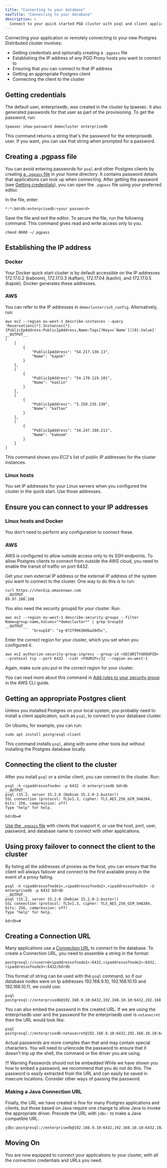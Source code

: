 ```yaml
---
title: "Connecting to your database"
navTitle: "Connecting to your database"
description: >
  Connect to your quick started PGD cluster with psql and client applications
---
```


Connecting your application or remotely connecting to your new Postgres Distributed cluster involves:

* Getting credentials and optionally creating a `.pgpass` file
* Establishing the IP address of any PGD Proxy hosts you want to connect to
* Ensuring that you can connect to that IP address
* Getting an appropriate Postgres client
* Connecting the client to the cluster

## Getting credentials

The default user, enterprisedb, was created in the cluster by tpaexec. It also generated passwords for that user as part of the provisioning. To get the password, run:

```shell
tpaexec show-password democluster enterprisedb
```

This command returns a string that's the password for the enterprisedb user. If you want, you can use that string when prompted for a password.

## Creating a .pgpass file

You can avoid entering passwords for `psql` and other Postgres clients by creating [a `.pgpass` file](https://www.postgresql.org/docs/current/libpq-pgpass.html) in your home directory. It contains password details that applications can look up when connecting. After getting the password (see [Getting credentials](#getting-credentials)), you can open the `.pgpass` file using your preferred editor.

In the file, enter:

```plain
*:*:bdrdb:enterprisedb:<your password>
```

Save the file and exit the editor. To secure the file, run the following command. This command gives read and write access only to you.

```shell
chmod 0600 ~/.pgpass
```

## Establishing the IP address

### Docker

Your Docker quick start cluster is by default accessible on the IP addresses 172.17.0.2 (kaboom), 172.17.0.3 (kaftan), 172.17.04 (kaolin), and 172.17.0.5 (kapok). Docker generates these addresses.

### AWS

You can refer to the IP addresses in `democluster/ssh_config`. Alternatively, run:

```shell
aws ec2 --region eu-west-1 describe-instances --query 'Reservations[*].Instances[*].{PublicIpAddress:PublicIpAddress,Name:Tags[?Key==`Name`]|[0].Value}'
__OUTPUT__
[
    [
        {
            "PublicIpAddress": "54.217.130.13",
            "Name": "kapok"
        }
    ],
    [
        {
            "PublicIpAddress": "54.170.119.101",
            "Name": "kaolin"
        }
    ],
    [
        {
            "PublicIpAddress": "3.250.235.130",
            "Name": "kaftan"
        }
    ],
    [
        {
            "PublicIpAddress": "34.247.188.211",
            "Name": "kaboom"
        }
    ]
]

```

This command shows you EC2's list of public IP addresses for the cluster instances. 


### Linux hosts

You set IP addresses for your Linux servers when you configured the cluster in the quick start. Use those addresses.

## Ensure you can connect to your IP addresses

### Linux hosts and Docker

You don't need to perform any configuration to connect these.

### AWS

AWS is configured to allow outside access only to its SSH endpoints. To allow Postgres clients to connect from outside the AWS cloud, you need to enable the transit of traffic on port 6432.

Get your own external IP address or the external IP address of the system you want to connect to the cluster. One way to do this is to run:

```shell
curl https://checkip.amazonaws.com
__OUTPUT__
89.97.100.108
```

You also need the security groupid for your cluster. Run:

```shell
aws ec2 --region eu-west-1 describe-security-groups --filter Name=group-name,Values="*democluster*" | grep GroupId
__OUTPUT__
            "GroupId": "sg-072f996360ba20d5c",
```

Enter the correct region for your cluster, which you set when you configured it.

```
aws ec2 authorize-security-group-ingress --group-id <SECURITYGROUPID> --protocol tcp --port 6432 --cidr <YOURIP>/32 --region eu-west-1
```

Again, make sure you put in the correct region for your cluster.

You can read more about this command in [Add rules to your security group](https://docs.aws.amazon.com/cli/latest/userguide/cli-services-ec2-sg.html#configuring-a-security-group) in the AWS CLI guide.


## Getting an appropriate Postgres client

Unless you installed Postgres on your local system, you probably need to install a client application, such as `psql`, to connect to your database cluster.

On Ubuntu, for example, you can run:

```shell
sudo apt install postgresql-client
```

This command installs `psql`, along with some other tools but without installing the Postgres database locally.

## Connecting the client to the cluster

After you install `psql` or a similar client, you can connect to the cluster. Run:

```shell
psql -h <ipaddressofnode> -p 6432 -U enterprisedb bdrdb
__OUTPUT__
psql (15.2, server 15.2.0 (Debian 15.2.0-2.buster))
SSL connection (protocol: TLSv1.3, cipher: TLS_AES_256_GCM_SHA384, bits: 256, compression: off)
Type "help" for help.

bdrdb=# 
```

[Use the `.pgpass` file](#creating-a-pgpass-file) with clients that support it, or use the host, port, user, password, and database name to connect with other applications.

## Using proxy failover to connect the client to the cluster

By listing all the addresses of proxies as the host, you can ensure that the client will always failover and connect to the first available proxy in the event of a proxy failing. 


```shell 
psql -h <ipaddressofnode1>,<ipaddressofnode2>,<ipaddressofnode3> -U enterprisedb -p 6432 bdrdb
__OUTPUT__
psql (15.2, server 15.2.0 (Debian 15.2.0-2.buster))
SSL connection (protocol: TLSv1.3, cipher: TLS_AES_256_GCM_SHA384, bits: 256, compression: off)
Type "help" for help.

bdrdb=# 
```

## Creating a Connection URL

Many applications use a [Connection URL](https://www.postgresql.org/docs/current/libpq-connect.html#id-1.7.3.8.3.6) to connect to the database. To create a Connection URL, you need to assemble a string in the format:

```
postgresql://<user>@<ipaddressofnode1>:6432,<ipaddressofnode2>:6432,<ipaddressofnode3>:6432/bdrdb
```

This format of string can be used with the `psql` command, so if our database nodes were on Ip addresses 192.168.9.10, 192.168.10.10 and 192.168.10.11, we could use:

```
psql postgresql://enterprisedb@192.168.9.10:6432,192.168.10.10:6432,192.168.11.10:6432/bdrdb
```

You can also embed the password in the created URL. If we are using the enterprisedb user and the password for the enterprisedb user is `notasecret` then the URL 
would look like:

```
psql postgresql://enterprisedb:notasecret@192.168.9.10:6432,192.168.10.10:6432,192.168.11.10:6432/bdrdb
```

Actual passwords are more complex than that and may contain special characters. You will need to urlencode the password to ensure that it doesn't trip up the shell, the command or the driver you are using.

!!! Warning Passwords should not be embedded
    While we have shown you how to embed a password, we recommend that you do not do this. The password is easily extracted from the URL and can easily be saved in insecure locations. Consider other ways of passing the password.

### Making a Java Connection URL

Finally, the URL we have created is fine for many Postgres applications and clients, but those based on Java require one change to allow Java to invoke the appropriate driver. Precede the URL with `jdbc:` to make a Java compatible URL.

```
jdbc:postgresql://enterprisedb@192.168.9.10:6432,192.168.10.10:6432,192.168.11.10:6432/bdrdb
```

## Moving On

You are now equipped to connect your applications to your cluster, with all the connection credentials and URLs you need. 




